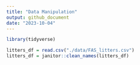 ```yaml
---
title: "Data Manipulation"
output: github_document
date: "2023-10-04"
---
```


```r
library(tidyverse)
```

```r
litters_df = read.csv("./data/FAS_litters.csv")
litters_df = janitor::clean_names(litters_df)
```


